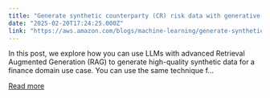 ```yaml
---
title: "Generate synthetic counterparty (CR) risk data with generative AI using Amazon Bedrock LLMs and RAG"
date: "2025-02-20T17:24:25.000Z"
link: "https://aws.amazon.com/blogs/machine-learning/generate-synthetic-counterparty-cr-risk-data-with-generative-ai-using-amazon-bedrock-llms-and-rag/"
---
```


In this post, we explore how you can use LLMs with advanced Retrieval Augmented Generation (RAG) to generate high-quality synthetic data for a finance domain use case. You can use the same technique f...

[Read more](https://aws.amazon.com/blogs/machine-learning/generate-synthetic-counterparty-cr-risk-data-with-generative-ai-using-amazon-bedrock-llms-and-rag/)
